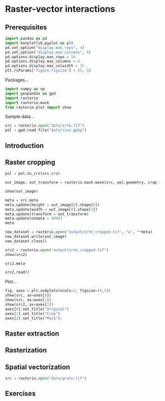 # Raster-vector interactions {#raster-vector}

## Prerequisites

```python
import pandas as pd
import matplotlib.pyplot as plt
pd.set_option("display.max_rows", 4)
pd.set_option("display.max_columns", 6)
pd.options.display.max_rows = 10
pd.options.display.max_columns = 6
pd.options.display.max_colwidth = 35
plt.rcParams["figure.figsize"] = (5, 5)
```

Packages...

```python
import numpy as np
import geopandas as gpd
import rasterio
import rasterio.mask
from rasterio.plot import show
```

Sample data...

```python
src = rasterio.open("data/srtm.tif")
pol = gpd.read_file("data/zion.gpkg")
```

## Introduction

## Raster cropping

```python
pol = pol.to_crs(src.crs)
```

```python
out_image, out_transform = rasterio.mask.mask(src, pol.geometry, crop = False, nodata = 9999)
```


```python
show(out_image)
```

```python
meta = src.meta
meta.update(height = out_image[0].shape[0])
meta.update(width = out_image[0].shape[1])
meta.update(transform = out_transform)
meta.update(nodata = 9999)
meta
```

```python
new_dataset = rasterio.open("output/srtm_cropped.tif", "w", **meta)
new_dataset.write(out_image)
new_dataset.close()
```

```python
src2 = rasterio.open("output/srtm_cropped.tif")
show(src2)
```

```python
src2.meta
```

```python
src2.read()
```

Plot...

```python
fig, axes = plt.subplots(ncols=3, figsize=(9,5))
show(src, ax=axes[0])
show(src, ax=axes[1])
show(src2, ax=axes[2])
axes[0].set_title("Original")
axes[1].set_title("Crop")
axes[2].set_title("Mask");
```


## Raster extraction

## Rasterization

## Spatial vectorization

```python
src = rasterio.open("data/grain.tif")
```

## Exercises
